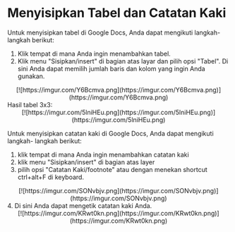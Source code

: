 # Menyisipkan Tabel dan Catatan Kaki
Untuk menyisipkan tabel di Google Docs, Anda dapat mengikuti langkah-langkah
berikut:
1. Klik tempat di mana Anda ingin menambahkan tabel.
2. Klik menu &quot;Sisipkan/insert&quot; di bagian atas layar dan pilih opsi &quot;Tabel&quot;. Di sini
Anda dapat memilih jumlah baris dan kolom yang ingin Anda gunakan.
<div align = "center">
[![https://imgur.com/Y6Bcmva.png](https://imgur.com/Y6Bcmva.png)](https://imgur.com/Y6Bcmva.png)
</div>
Hasil tabel 3x3:
<div align = "center">
[![https://imgur.com/5lniHEu.png](https://imgur.com/5lniHEu.png)](https://imgur.com/5lniHEu.png)
</div>

Untuk menyisipkan catatan kaki di Google Docs, Anda dapat mengikuti langkah-
langkah berikut:
1. klik tempat di mana Anda ingin menambahkan catatan kaki
2. klik menu &quot;Sisipkan/insert&quot; di bagian atas layer
3. pilih opsi &quot;Catatan Kaki/footnote&quot; atau dengan menekan shortcut ctrl+alt+F di
keyboard.
<div align = "center">
[![https://imgur.com/SONvbjv.png](https://imgur.com/SONvbjv.png)](https://imgur.com/SONvbjv.png)
</div>
4. Di sini Anda dapat mengetik catatan kaki Anda.
<div align = "center">
[![https://imgur.com/KRwt0kn.png](https://imgur.com/KRwt0kn.png)](https://imgur.com/KRwt0kn.png)
</div>
